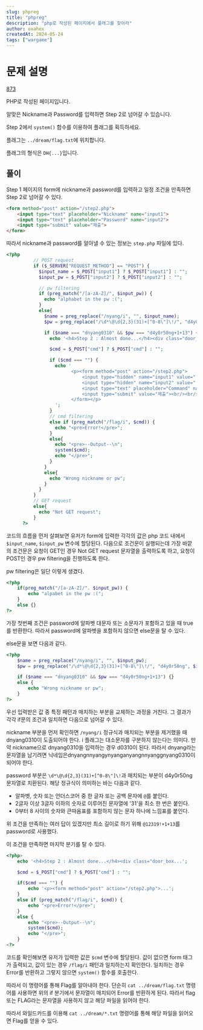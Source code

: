 ```yaml
---
slug: phpreg
title: "phpreg"
description: "php로 작성된 페이지에서 플래그를 찾아라"
author: oxahex
createdAt: 2024-05-24
tags: ["wargame"]
---
```


# 문제 설명
[873](https://dreamhack.io/wargame/challenges/873)

PHP로 작성된 페이지입니다.

알맞은 Nickname과 Password를 입력하면 Step 2로 넘어갈 수 있습니다.

Step 2에서 `system()` 함수를 이용하여 플래그를 획득하세요.

플래그는 `../dream/flag.txt`에 위치합니다.

플래그의 형식은 `DH{...}`입니다.

## 풀이
Step 1 페이지의 form에 nickname과 password를 입력하고 일정 조건을 만족하면 Step 2로 넘어갈 수 있다.

```html
<form method="post" action="/step2.php">
	<input type="text" placeholder="Nickname" name="input1">
	<input type="text" placeholder="Password" name="input2">
	<input type="submit" value="제출">
</form>
```

따라서 nickname과 password를 알아낼 수 있는 정보는 `step.php` 파일에 있다.

```php
<?php
          // POST request
          if ($_SERVER["REQUEST_METHOD"] == "POST") {
            $input_name = $_POST["input1"] ? $_POST["input1"] : "";
            $input_pw = $_POST["input2"] ? $_POST["input2"] : "";

            // pw filtering
            if (preg_match("/[a-zA-Z]/", $input_pw)) {
              echo "alphabet in the pw :(";
            }
            else{
              $name = preg_replace("/nyang/i", "", $input_name);
              $pw = preg_replace("/\d*\@\d{2,3}(31)+[^0-8\"]\!/", "d4y0r50ng", $input_pw);

              if ($name === "dnyang0310" && $pw === "d4y0r50ng+1+13") {
                echo '<h4>Step 2 : Almost done...</h4><div class="door_box"><div class="door_black"></div><div class="door"><div class="door_cir"></div></div></div>';

                $cmd = $_POST["cmd"] ? $_POST["cmd"] : "";

                if ($cmd === "") {
                  echo '
                        <p><form method="post" action="/step2.php">
                            <input type="hidden" name="input1" value="'.$input_name.'">
                            <input type="hidden" name="input2" value="'.$input_pw.'">
                            <input type="text" placeholder="Command" name="cmd">
                            <input type="submit" value="제출"><br/><br/>
                        </form></p>
                  ';
                }
                // cmd filtering
                else if (preg_match("/flag/i", $cmd)) {
                  echo "<pre>Error!</pre>";
                }
                else{
                  echo "<pre>--Output--\n";
                  system($cmd);
                  echo "</pre>";
                }
              }
              else{
                echo "Wrong nickname or pw";
              }
            }
          }
          // GET request
          else{
            echo "Not GET request";
          }
      ?>
```

코드의 흐름을 먼저 살펴보면 유저가 form에 입력한 각각의 값은 php 코드 내에서 `$input_name`, `$input_pw` 변수에 할당된다. 다음으로 조건문이 실행되는데 가장 바깥의 조건문은 요청이 GET인 경우 Not GET request 문자열을 출력하도록 하고, 요청이 POST인 경우 pw filtering을 진행하도록 한다.

pw filtering은 일단 이렇게 생겼다.

```php
<?php
	if(preg_match("/[a-zA-Z]/". $input_pw)) {
		echo "alpabet in the pw :(";
	}
	else {}
?>
```

가장 첫번째 조건은 password에 알파벳 대문자 또는 소문자가 포함하고 있을 때 true를 반환한다. 따라서 password에 알파벳을 포함하지 않으면 else문을 탈 수 있다.

else문을 보면 다음과 같다.

```php
<?php
	$name = preg_replace("/nyang/i", "", $input_pw);
	$pw = preg_replace("/\d*\@\d{2,3}(31)+[^0-8\"]\!/", "d4y0r50ng", $input_pw);

	if ($name === "dnyang0310" && $pw === "d4y0r50ng+1+13") {}
	else {
		echo "Wrong nickname or pw";
	}
?>
```

우선 입력받은 값 중 특정 패턴과 매치하는 부분을 교체하는 과정을 거친다. 그 결과가 각각 if문의 조건과 일치하면 다음으로 넘어갈 수 있다.

nickname 부분을 먼저 확인하면 `/nyang/i` 정규식과 매치되는 부분을 제거했을 때 dnyang0310이 도출되어야 한다. i 플래그는 대소문자를 구분하지 않는다는 의미다. 만약 nickname으로 dnyang0310을 입력하는 경우 d0310이 된다. 따라서 dnyang라는 문자열을 남기려면 닉네임은dnyangnnyangynyanganyangnnyanggnyang0310이 되어야 한다.

password 부분은 `\d*\@\d{2,3}(31)+[^0-8\"]\!`과 매치되는 부분이 d4y0r50ng 문자열로 치환된다. 해당 정규식이 의미하는 바는 다음과 같다.

- 알파벳, 숫자 또는 언더스코어 중 한 글자 또는 공백 문자에 `@`를 붙인다.
- 2글자 이상 3글자 이하의 숫자로 이루어진 문자열에 '31'을 최소 한 번은 붙인다.
- 0부터 8 사이의 숫자와 큰따옴표를 포함하지 않는 문자 하나에 느낌표를 붙인다.

위 조건을 만족하는 여러 답이 있겠지만 최소 길이로 하기 위해 `@12319!+1+13`를 password로 사용했다.

이 조건을 만족하면 마지막 분기를 탈 수 있다.

```php
<?php>
	echo '<h4>Step 2 : Almost done...</h4><div class="door_box...';

	$cmd = $_POST["cmd"] ? $_POST["cmd"] : "";

	if($cmd === "") {
		echo '<p><form method="post" action="/step2.php">...';
	}
	else if (preg_match("/flag/i", $cmd)) {
		echo "<pre>Error!</pre>";
	}
	else {
		echo "<pre>--Output--\n";
		system($cmd);
		echo "</pre>";
	}
<?>
```

코드를 확인해보면 유저가 입력한 값은 `$cmd` 변수에 할당된다. 값이 없으면 form 태그가 출력되고, 값이 있는 경우 `/flag/i` 패턴과 일치하는지 확인한다. 일치하는 경우 Error를 반환하고 그렇지 않으면 `system()` 함수를 호출한다.

따라서 이 명령어를 통해 Flag를 알아내야 한다. 단순히 `cat ../dream/flag.txt` 명령어를 사용하면 위의 if 분기에서 문자열이 매치되어 Error를 반환하게 된다. 따라서 flag 또는 FLAG라는 문자열을 사용하지 않고 해당 파일을 읽어야 한다.

따라서 와일드카드를 이용해 `cat ../dream/*.txt` 명령어를 통해 해당 파일을 읽어오면 Flag를 얻을 수 있다.
